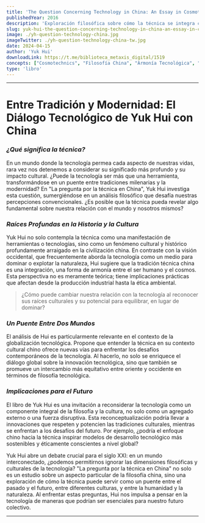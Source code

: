 ```yaml
---
title: 'The Question Concerning Technology in China: An Essay in Cosmotechnics'
publishedYear: 2016
description: 'Exploración filosófica sobre cómo la técnica se integra con la tradición china antigua, enfocando la armonía entre humano y cosmos, y su impacto en la modernidad global.'
slug: yuk-hui-the-question-concerning-technology-in-china-an-essay-in-cosmotechnics
image: ./yh-question-technology-china.jpg
imageTwitter: ./yh-question-technology-china-tw.jpg
date: 2024-04-15
author: 'Yuk Hui'
downloadLink: https://t.me/biblioteca_metaxis_digital/1519
concepts: ["Cosmotechnics", "Filosofía China", "Armonía Tecnológica", "Impacto Cultural", "Innovación Sostenible"]
type: 'libro'
---
```


---

# Entre Tradición y Modernidad: El Diálogo Tecnológico de Yuk Hui con China

### _**¿Qué significa la técnica?**_

En un mundo donde la tecnología permea cada aspecto de nuestras vidas, rara vez nos detenemos a considerar su significado más profundo y su impacto cultural. ¿Puede la tecnología ser más que una herramienta, transformándose en un puente entre tradiciones milenarias y la modernidad? En "La pregunta por la técnica en China", Yuk Hui investiga esta cuestión, sumergiéndose en un análisis filosófico que desafía nuestras percepciones convencionales. ¿Es posible que la técnica pueda revelar algo fundamental sobre nuestra relación con el mundo y nosotros mismos?

### **_Raíces Profundas en la Historia y la Cultura_**

Yuk Hui no solo contempla la técnica como una manifestación de herramientas o tecnologías, sino como un fenómeno cultural y histórico profundamente arraigado en la civilización china. En contraste con la visión occidental, que frecuentemente aborda la tecnología como un medio para dominar o explotar la naturaleza, Hui sugiere que la tradición técnica china es una integración, una forma de armonía entre el ser humano y el cosmos. Esta perspectiva no es meramente teórica; tiene implicaciones prácticas que afectan desde la producción industrial hasta la ética ambiental.

> ¿Cómo puede cambiar nuestra relación con la tecnología al reconocer sus raíces culturales y su potencial para equilibrar, en lugar de dominar?

### **_Un Puente Entre Dos Mundos_**

El análisis de Hui es particularmente relevante en el contexto de la globalización tecnológica. Propone que entender la técnica en su contexto cultural chino ofrece nuevas vías para enfrentar los desafíos contemporáneos de la tecnología. Al hacerlo, no solo se enriquece el diálogo global sobre la innovación tecnológica, sino que también se promueve un intercambio más equitativo entre oriente y occidente en términos de filosofía tecnológica.

### **_Implicaciones para el Futuro_**

El libro de Yuk Hui es una invitación a reconsiderar la tecnología como un componente integral de la filosofía y la cultura, no solo como un agregado externo o una fuerza disruptiva. Esta reconceptualización podría llevar a innovaciones que respeten y potencien las tradiciones culturales, mientras se enfrentan a los desafíos del futuro. Por ejemplo, ¿podría el enfoque chino hacia la técnica inspirar modelos de desarrollo tecnológico más sostenibles y éticamente conscientes a nivel global?

Yuk Hui abre un debate crucial para el siglo XXI: en un mundo interconectado, ¿podemos permitirnos ignorar las dimensiones filosóficas y culturales de la tecnología? "La pregunta por la técnica en China" no solo es un estudio sobre un aspecto particular de la filosofía china, sino una exploración de cómo la técnica puede servir como un puente entre el pasado y el futuro, entre diferentes culturas, y entre la humanidad y la naturaleza. Al enfrentar estas preguntas, Hui nos impulsa a pensar en la tecnología de maneras que podrían ser esenciales para nuestro futuro colectivo.

---
